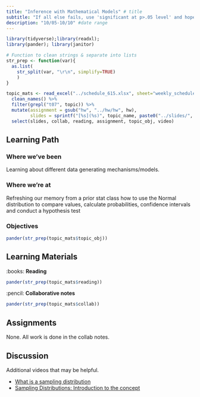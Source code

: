 ```yaml
---
title: "Inference with Mathematical Models" # title 
subtitle: "If all else fails, use 'significant at p>.05 level' and hope no one notices. Ref: https://xkcd.com/1478/?" # sub title
description: "10/05-10/10" #date range
---
```



```r
library(tidyverse);library(readxl); 
library(pander); library(janitor)

# Function to clean strings & separate into lists
str_prep <- function(var){
  as.list(
    str_split(var, "\r\n", simplify=TRUE)
    )
}

topic_mats <- read_excel("../schedule_615.xlsx", sheet="weekly_schedule") %>%
  clean_names() %>% 
  filter(grepl("t07", topic)) %>%
  mutate(assignment = gsub("hw", "../hw/hw", hw), 
         slides = sprintf("[%s](%s)", topic_name, paste0("../slides/", lecture, ".html"))) %>% 
  select(slides, collab, reading, assignment, topic_obj, video)
```

## Learning Path

### Where we've been
Learning about different data generating mechanisms/models. 

### Where we're at
Refreshing our memory from a prior stat class how to use the Normal distribution to compare values, calculate probabilities, confidence intervals and conduct a hypothesis test 

### Objectives

```r
pander(str_prep(topic_mats$topic_obj))
```

## Learning Materials


:books:  **Reading** 

```r
pander(str_prep(topic_mats$reading))
```

:pencil: **Collaborative notes**

```r
pander(str_prep(topic_mats$collab))
```

## Assignments

None. All work is done in the collab notes. 

## Discussion

Additional videos that may be helpful. 

* [What is a sampling distribution](https://youtu.be/xGVzHxFnaiA)
* [Sampling Distributions: Introduction to the concept](https://youtu.be/Zbw-YvELsaM)

